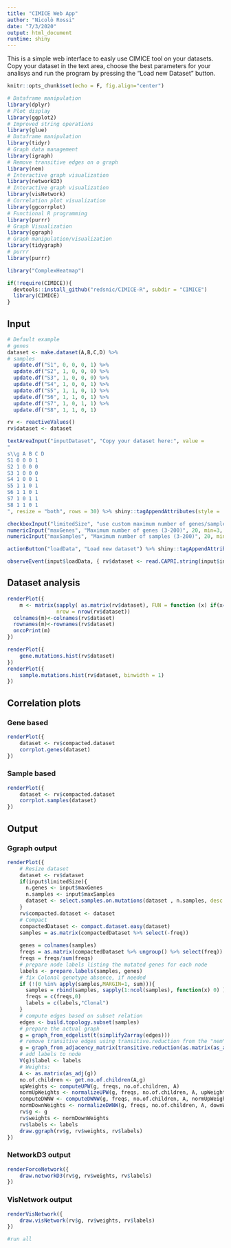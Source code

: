 ```yaml
---
title: "CIMICE Web App"
author: "Nicolò Rossi"
date: "7/3/2020"
output: html_document
runtime: shiny
---
```


This is a simple web interface to easly use CIMICE tool on your datasets. Copy your dataset in the text area, choose the best parameters for 
your analisys and run the program by pressing the "Load new Dataset" button.

```r
knitr::opts_chunk$set(echo = F, fig.align="center")
```


```r
# Dataframe manipulation
library(dplyr) 
# Plot display
library(ggplot2)
# Improved string operations
library(glue)
# Dataframe manipulation
library(tidyr)
# Graph data management
library(igraph)
# Remove transitive edges on o graph
library(nem)
# Interactive graph visualization
library(networkD3)
# Interactive graph visualization
library(visNetwork)
# Correlation plot visualization
library(ggcorrplot)
# Functional R programming
library(purrr)
# Graph Visualization
library(ggraph)
# Graph manipulation/visualization
library(tidygraph)
# purrr
library(purrr)

library("ComplexHeatmap")
```

```r
if(!require(CIMICE)){
  devtools::install_github("redsnic/CIMICE-R", subdir = "CIMICE")
  library(CIMICE)
}
```

## Input

```r
# Default example
# genes
dataset <- make.dataset(A,B,C,D) %>%
# samples
  update.df("S1", 0, 0, 0, 1) %>%
  update.df("S2", 1, 0, 0, 0) %>%
  update.df("S3", 1, 0, 0, 0) %>%
  update.df("S4", 1, 0, 0, 1) %>%
  update.df("S5", 1, 1, 0, 1) %>%
  update.df("S6", 1, 1, 0, 1) %>%
  update.df("S7", 1, 0, 1, 1) %>%
  update.df("S8", 1, 1, 0, 1) 
```

```r

rv <- reactiveValues()
rv$dataset <- dataset

textAreaInput("inputDataset", "Copy your dataset here:", value = 
"
s\\g A B C D
S1 0 0 0 1
S2 1 0 0 0
S3 1 0 0 0
S4 1 0 0 1
S5 1 1 0 1
S6 1 1 0 1
S7 1 0 1 1 
S8 1 1 0 1
", resize = "both", rows = 30) %>% shiny::tagAppendAttributes(style = 'width: 100%;')

checkboxInput("limitedSize", "use custom maximum number of genes/samples (default, unlimited)", value = FALSE) %>% shiny::tagAppendAttributes(style = 'width: 100%;')
numericInput("maxGenes", "Maximum number of genes (3-200)", 20, min=3, max=200) %>% shiny::tagAppendAttributes(style = 'width: 100%;')
numericInput("maxSamples", "Maximum number of samples (3-200)", 20, min=3, max=200) %>% shiny::tagAppendAttributes(style = 'width: 100%;')

actionButton("loadData", "Load new dataset") %>% shiny::tagAppendAttributes(style = 'width: 100%;')

observeEvent(input$loadData, { rv$dataset <- read.CAPRI.string(input$inputDataset) })
```

## Dataset analysis

```r

renderPlot({
    m <- matrix(sapply( as.matrix(rv$dataset), FUN = function (x) if(x==0) " " else "MUT"), 
                nrow = nrow(rv$dataset))
  colnames(m)<-colnames(rv$dataset)
  rownames(m)<-rownames(rv$dataset)
  oncoPrint(m)
})

renderPlot({
    gene.mutations.hist(rv$dataset)
})  
renderPlot({
    sample.mutations.hist(rv$dataset, binwidth = 1)
})  
```

## Correlation plots

### Gene based
```r
renderPlot({
    dataset <- rv$compacted.dataset
    corrplot.genes(dataset)
})
```

### Sample based

```r
renderPlot({
    dataset <- rv$compacted.dataset
    corrplot.samples(dataset)
})
```

## Output

### Ggraph output

```r
renderPlot({
    # Resize dataset
    dataset <- rv$dataset
    if(input$limitedSize){
      n.genes <- input$maxGenes
      n.samples <- input$maxSamples
      dataset <- select.samples.on.mutations(dataset , n.samples, desc = F) %>% select.genes.on.mutations(n.genes)
    }
    rv$compacted.dataset <- dataset
    # Compact
    compactedDataset <- compact.dataset.easy(dataset)
    samples = as.matrix(compactedDataset %>% select(-freq))
    
    genes = colnames(samples)
    freqs = as.matrix(compactedDataset %>% ungroup() %>% select(freq))
    freqs = freqs/sum(freqs)
    # prepare node labels listing the mutated genes for each node
    labels <- prepare.labels(samples, genes)
    # fix Colonal genotype absence, if needed
    if (!(0 %in% apply(samples,MARGIN=1, sum))){
      samples = rbind(samples, sapply(1:ncol(samples), function(x) 0) )
      freqs = c(freqs,0)
      labels = c(labels,"Clonal")
    }
    # compute edges based on subset relation
    edges <- build.topology.subset(samples)
    # prepare the actual graph 
    g = graph_from_edgelist(t(simplify2array(edges)))
    # remove transitive edges using transitive.reduction from the "nem" package
    g = graph_from_adjacency_matrix(transitive.reduction(as.matrix(as_adj(g))))
    # add labels to node
    V(g)$label <- labels 
    # Weights:
    A <- as.matrix(as_adj(g))
    no.of.children <- get.no.of.children(A,g)
    upWeights <- computeUPW(g, freqs, no.of.children, A)
    normUpWeights <- normalizeUPW(g, freqs, no.of.children, A, upWeights)
    computeDWNW <- computeDWNW(g, freqs, no.of.children, A, normUpWeights)
    normDownWeights <- normalizeDWNW(g, freqs, no.of.children, A, downWeights)
    rv$g <- g
    rv$weights <- normDownWeights
    rv$labels <- labels
    draw.ggraph(rv$g, rv$weights, rv$labels)
})
```

### NetworkD3 output

```r
renderForceNetwork({
    draw.networkD3(rv$g, rv$weights, rv$labels)
})
```

### VisNetwork output

```r
renderVisNetwork({
    draw.visNetwork(rv$g, rv$weights, rv$labels)
})
```


```r
#run all
```



